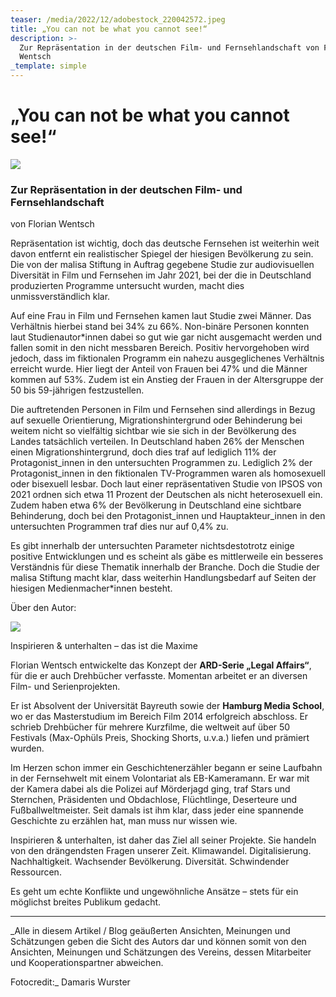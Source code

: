 ```yaml
---
teaser: /media/2022/12/adobestock_220042572.jpeg
title: „You can not be what you cannot see!“
description: >-
  Zur Repräsentation in der deutschen Film- und Fernsehlandschaft von Florian
  Wentsch
_template: simple
---
```


# „You can not be what you cannot see!“

![](/media/2022/12/adobestock_220042572.jpeg)

### Zur Repräsentation in der deutschen Film- und Fernsehlandschaft

von Florian Wentsch

Repräsentation ist wichtig, doch das deutsche Fernsehen ist weiterhin weit davon entfernt ein realistischer Spiegel der hiesigen Bevölkerung zu sein. Die von der malisa Stiftung in Auftrag gegebene Studie zur audiovisuellen Diversität in Film und Fernsehen im Jahr 2021, bei der die in Deutschland produzierten Programme untersucht wurden, macht dies unmissverständlich klar.

Auf eine Frau in Film und Fernsehen kamen laut Studie zwei Männer. Das Verhältnis hierbei stand bei 34% zu 66%. Non-binäre Personen konnten laut Studienautor\*innen dabei so gut wie gar nicht ausgemacht werden und fallen somit in den nicht messbaren Bereich. Positiv hervorgehoben wird jedoch, dass im fiktionalen Programm ein nahezu ausgeglichenes Verhältnis erreicht wurde. Hier liegt der Anteil von Frauen bei 47% und die Männer kommen auf 53%. Zudem ist ein Anstieg der Frauen in der Altersgruppe der 50 bis 59-jährigen festzustellen.

Die auftretenden Personen in Film und Fernsehen sind allerdings in Bezug auf sexuelle Orientierung, Migrationshintergrund oder Behinderung bei weitem nicht so vielfältig sichtbar wie sie sich in der Bevölkerung des Landes tatsächlich verteilen. In Deutschland haben 26% der Menschen einen Migrationshintergrund, doch dies traf auf lediglich 11% der Protagonist\_innen in den untersuchten Programmen zu. Lediglich 2% der Protagonist\_innen in den fiktionalen TV-Programmen waren als homosexuell oder bisexuell lesbar. Doch laut einer repräsentativen Studie von IPSOS von 2021 ordnen sich etwa 11 Prozent der Deutschen als nicht heterosexuell ein. Zudem haben etwa 6% der Bevölkerung in Deutschland eine sichtbare Behinderung, doch bei den Protagonist\_innen und Hauptakteur\_innen in den untersuchten Programmen traf dies nur auf 0,4% zu.

Es gibt innerhalb der untersuchten Parameter nichtsdestotrotz einige positive Entwicklungen und es scheint als gäbe es mittlerweile ein besseres Verständnis für diese Thematik innerhalb der Branche. Doch die Studie der malisa Stiftung macht klar, dass weiterhin Handlungsbedarf auf Seiten der hiesigen Medienmacher\*innen besteht.

Über den Autor:

![](/media/2022/12/florian-wentsch-foto_klein.jpg)

Inspirieren & unterhalten – das ist die Maxime

Florian Wentsch entwickelte das Konzept der **ARD-Serie „Legal Affairs“**, für die er auch Drehbücher verfasste. Momentan arbeitet er an diversen Film- und Serienprojekten.

Er ist Absolvent der Universität Bayreuth sowie der **Hamburg Media School**, wo er das Masterstudium im Bereich Film 2014 erfolgreich abschloss. Er schrieb Drehbücher für mehrere Kurzfilme, die weltweit auf über 50 Festivals (Max-Ophüls Preis, Shocking Shorts, u.v.a.) liefen und prämiert wurden.

Im Herzen schon immer ein Geschichtenerzähler begann er seine Laufbahn in der Fernsehwelt mit einem Volontariat als EB-Kameramann. Er war mit der Kamera dabei als die Polizei auf Mörderjagd ging, traf Stars und Sternchen, Präsidenten und Obdachlose, Flüchtlinge, Deserteure und Fußballweltmeister. Seit damals ist ihm klar, dass jeder eine spannende Geschichte zu erzählen hat, man muss nur wissen wie.

Inspirieren & unterhalten, ist daher das Ziel all seiner Projekte. Sie handeln von den drängendsten Fragen unserer Zeit. Klimawandel. Digitalisierung. Nachhaltigkeit. Wachsender Bevölkerung. Diversität. Schwindender Ressourcen.

Es geht um echte Konflikte und ungewöhnliche Ansätze – stets für ein möglichst breites Publikum gedacht.

***

\_Alle in diesem Artikel / Blog geäußerten Ansichten, Meinungen und Schätzungen geben die Sicht des Autors dar und können somit von den Ansichten, Meinungen und Schätzungen des Vereins, dessen Mitarbeiter und Kooperationspartner abweichen.

Fotocredit:\_ Damaris Wurster
